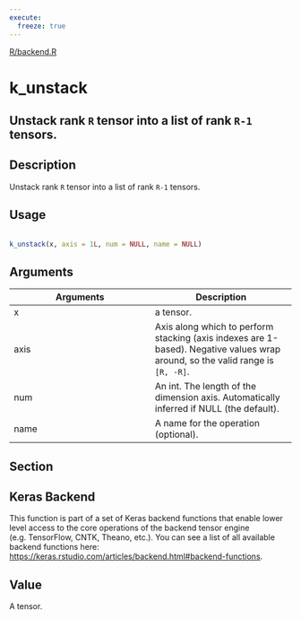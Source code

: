 ```yaml
---
execute:
  freeze: true
---
```


[R/backend.R](https://github.com/rstudio/keras//blob/main/R/backend.R#L2799) 

# k_unstack

## Unstack rank `R` tensor into a list of rank `R-1` tensors.

## Description
 Unstack rank `R` tensor into a list of rank `R-1` tensors. 


## Usage
```r
 
k_unstack(x, axis = 1L, num = NULL, name = NULL) 
```

## Arguments
|Arguments|Description|
|---|---|
| x | a tensor. |
| axis | Axis along which to perform stacking (axis indexes are 1-based). Negative values wrap around, so the valid range is `[R, -R]`. |
| num | An int. The length of the dimension axis. Automatically inferred if NULL (the default). |
| name | A name for the operation (optional). |


## Section

## Keras Backend

   This function is part of a set of Keras backend functions that enable lower level access to the core operations of the backend tensor engine (e.g. TensorFlow, CNTK, Theano, etc.).  You can see a list of all available backend functions here: [https://keras.rstudio.com/articles/backend.html#backend-functions](https://keras.rstudio.com/articles/backend.html#backend-functions). 

## Value
 A tensor. 





